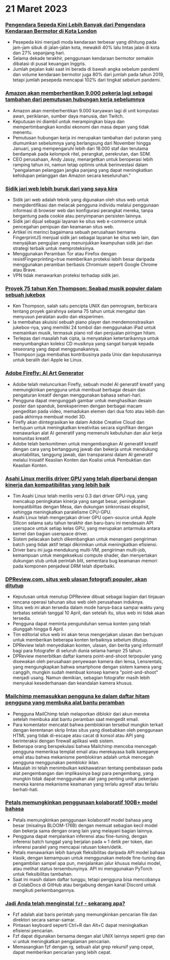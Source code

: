 

<CallToAction />

<Steps>

# 21 Maret 2023

### [Pengendara Sepeda Kini Lebih Banyak dari Pengendara Kendaraan Bermotor di Kota London](https://www.forbes.com/sites/carltonreid/2023/03/01/cyclists-now-outnumber-motorists-in-city-of-london/?ref=hackernewsgpt.com)

- Pesepeda kini menjadi moda kendaraan terbesar yang dihitung pada jam-jam sibuk di jalan-jalan kota, mewakili 40% lalu lintas jalan di kota dan 27% sepanjang hari.
- Selama dekade terakhir, penggunaan kendaraan bermotor semakin dibatasi di pusat keuangan Inggris.
- Jumlah pejalan kaki saat ini berada di bawah angka sebelum pandemi dan volume kendaraan bermotor juga 80% dari jumlah pada tahun 2019, tetapi jumlah pesepeda mencapai 102% dari tingkat sebelum pandemi.

### [Amazon akan memberhentikan 9.000 pekerja lagi sebagai tambahan dari pemutusan hubungan kerja sebelumnya](https://www.cnbc.com/2023/03/20/amazon-layoffs-company-to-cut-off-9000-more-workers.html?ref=hackernewsgpt.com)

- Amazon akan memberhentikan 9.000 karyawan lagi di unit komputasi awan, periklanan, sumber daya manusia, dan Twitch.
- Keputusan ini diambil untuk merampingkan biaya dan mempertimbangkan kondisi ekonomi dan masa depan yang tidak menentu.
- Pemutusan hubungan kerja ini merupakan tambahan dari putaran yang diumumkan sebelumnya yang berlangsung dari November hingga Januari, yang mempengaruhi lebih dari 18.000 staf dan terutama berdampak pada kelompok ritel, perangkat, perekrutan, dan SDM.
- CEO perusahaan, Andy Jassy, menargetkan untuk beroperasi lebih ramping tahun ini, namun tetap optimis untuk berinvestasi dalam "pengalaman pelanggan jangka panjang yang dapat meningkatkan kehidupan pelanggan dan Amazon secara keseluruhan."

### [Sidik jari web lebih buruk dari yang saya kira](https://www.bitestring.com/posts/2023-03-19-web-fingerprinting-is-worse-than-I-thought.html?ref=hackernewsgpt.com)

- Sidik jari web adalah teknik yang digunakan oleh situs web untuk mengidentifikasi dan melacak pengguna individu melalui penggunaan informasi di browser web dan konfigurasi perangkat mereka, tanpa bergantung pada cookie atau penyimpanan persisten lainnya.
- Sidik jari dijual sebagai layanan ke situs web e-commerce untuk pencegahan penipuan dan keamanan situs web.
- Artikel ini merinci bagaimana sebuah perusahaan bernama FingerprintJS menjual sidik jari sebagai layanan ke situs web lain, dan menyajikan pengujian yang menunjukkan keampuhan sidik jari dan strategi terbaik untuk memproteksinya.
- Menggunakan Peramban Tor atau Firefox dengan resistFingerprinting=true memberikan proteksi lebih besar daripada menggunakan peramban berbasis Chromium seperti Google Chrome atau Brave.
- VPN tidak menawarkan proteksi terhadap sidik jari.

### [Proyek 75 tahun Ken Thompson: Seabad musik populer dalam sebuah jukebox](https://www.youtube.com/watch?v=kaandEt_pKw&ref=hackernewsgpt.com)

- Ken Thompson, salah satu pencipta UNIX dan pemrogram, berbicara tentang proyek gairahnya selama 75 tahun untuk mengatur dan menyusun peralatan audio dan eksperimen.
- Ia membahas akuisisi sebuah piano player dan mendemonstrasikan jukebox-nya, yang memiliki 24 tombol dan menggunakan iPad untuk memainkan musik, termasuk piano roll dan penjualan piringan hitam.
- Terlepas dari masalah hak cipta, ia menyatakan ketertarikannya untuk menyumbangkan koleksi CD musiknya yang sangat banyak kepada seseorang yang dapat menggunakannya.
- Thompson juga membahas kontribusinya pada Unix dan keputusannya untuk beralih dari Apple ke Linux.

### [Adobe Firefly: AI Art Generator](https://www.adobe.com/sensei/generative-ai/firefly.html?ref=hackernewsgpt.com)

- Adobe telah meluncurkan Firefly, sebuah model AI generatif kreatif yang memungkinkan pengguna untuk membuat berbagai desain dan pengaturan kreatif dengan menggunakan bahasa sehari-hari.
- Pengguna dapat mengunggah gambar untuk menghasilkan desain poster dan spanduk, bereksperimen dengan berbagai macam pengeditan pada video, memadukan elemen dari dua foto atau lebih dan pada akhirnya membuat model 3D.
- Firefly akan diintegrasikan ke dalam Adobe Creative Cloud dan bertujuan untuk meningkatkan kreativitas secara signifikan dengan menawarkan alat AI generatif yang memenuhi kebutuhan dan alur kerja komunitas kreatif.
- Adobe telah berkomitmen untuk mengembangkan AI generatif kreatif dengan cara yang bertanggung jawab dan bekerja untuk mendukung akuntabilitas, tanggung jawab, dan transparansi dalam AI generatif melalui Inisiatif Keaslian Konten dan Koalisi untuk Pembuktian dan Keaslian Konten.

### [Asahi Linux merilis driver GPU yang telah diperbarui dengan kinerja dan kompatibilitas yang lebih baik](https://asahilinux.org/2023/03/road-to-vulkan/?ref=hackernewsgpt.com)

- Tim Asahi Linux telah merilis versi 0.3 dari driver GPU-nya, yang mencakup peningkatan kinerja yang sangat besar, peningkatan kompatibilitas dengan Mesa, dan dukungan sinkronisasi eksplisit, sehingga meningkatkan paralelisme CPU-GPU.
- Asahi Linux telah mengerjakan driver GPU open-source untuk Apple Silicon selama satu tahun terakhir dan baru-baru ini mendesain API userspace untuk setiap kelas GPU, yang merupakan antarmuka antara kernel dan bagian userspace driver.
- Sistem pelacakan batch dikembangkan untuk menangani pengiriman batch yang tidak aktif tetapi dikirimkan untuk meningkatkan efisiensi.
- Driver baru ini juga mendukung multi-VM, pengiriman multi-job, kemampuan untuk mengeksekusi compute shader, dan menyertakan dukungan stub untuk perintah blit, sementara bug keamanan memori pada komponen penjadwal DRM telah diperbaiki.

### [DPReview.com, situs web ulasan fotografi populer, akan ditutup](https://www.dpreview.com/news/5901145460/dpreview-com-to-close?ref=hackernewsgpt.com)

- Keputusan untuk menutup DPReview dibuat sebagai bagian dari tinjauan rencana operasi tahunan situs web oleh perusahaan induknya.
- Situs web ini akan tersedia dalam mode hanya-baca sampai waktu yang terbatas setelah tanggal 10 April, dan setelah itu, situs web ini tidak akan tersedia.
- Pengguna dapat meminta pengunduhan semua konten yang telah diunggah hingga 6 April.
- Tim editorial situs web ini akan terus mengerjakan ulasan dan bertujuan untuk memberikan beberapa konten terbaiknya sebelum ditutup.
- DPReview telah menyediakan konten, ulasan, dan berita yang informatif bagi para fotografer di seluruh dunia selama hampir 25 tahun.
- DPReview menerbitkan daftar kamera point-and-shoot terpopuler yang disewakan oleh perusahaan penyewaan kamera dan lensa, Lensrentals, yang mengungkapkan bahwa smartphone dengan sistem kamera yang canggih, mungkin sudah membuat konsep kamera "point-and-shoot" menjadi usang. Namun demikian, sebagian fotografer masih lebih menyukai kesederhanaan dan keandalan kamera khusus.

### [Mailchimp memasukkan pengguna ke dalam daftar hitam pengguna yang membuka alat bantu peramban](http://news.ycombinator.com/item?id=35235732&ref=hackernewsgpt.com)

- Pengguna MailChimp telah melaporkan diblokir dari akun mereka setelah membuka alat bantu peramban saat mengedit email.
- Para komentator mencatat bahwa pemblokiran tersebut mungkin terkait dengan kerentanan skrip lintas situs yang disebabkan oleh penggunaan HTML yang tidak di-escape atau cacat di konsol atau API yang berinteraksi dengan firewall aplikasi web sistem.
- Beberapa orang berspekulasi bahwa Mailchimp mencoba mencegah pengguna memeriksa templat email atau merekayasa balik kampanye email atau bahwa mekanisme pemblokiran adalah untuk mencegah pengguna menggunakan pemblokir iklan.
- Masalah ini telah menimbulkan kekhawatiran tentang pembatasan pada alat pengembangan dan implikasinya bagi para pengembang, yang mungkin tidak dapat menggunakan alat yang penting untuk pekerjaan mereka karena mekanisme keamanan yang terlalu agresif atau terlalu berhati-hati.

### [Petals memungkinkan penggunaan kolaboratif 100B+ model bahasa](https://petals.ml/?ref=hackernewsgpt.com)

- Petals memungkinkan penggunaan kolaboratif model bahasa yang besar (misalnya BLOOM-176B) dengan memuat sebagian kecil model dan bekerja sama dengan orang lain yang melayani bagian lainnya.
- Pengguna dapat menjalankan inferensi atau fine-tuning, dengan inferensi batch tunggal yang berjalan pada ≈ 1 detik per token, dan inferensi paralel yang mencapai ratusan token/detik.
- Petals menawarkan lebih banyak fleksibilitas daripada API model bahasa klasik, dengan kemampuan untuk menggunakan metode fine-tuning dan pengambilan sampel apa pun, menjalankan jalur khusus melalui model, atau melihat status tersembunyinya. API ini menggunakan PyTorch untuk fleksibilitas tambahan.
- Saat ini masih dalam daftar tunggu, tetapi pengguna bisa mencobanya di ColabDocs di GitHub atau bergabung dengan kanal Discord untuk mengikuti perkembangannya.

### [Jadi Anda telah menginstal `fzf` - sekarang apa?](https://andrew-quinn.me/fzf/?ref=hackernewsgpt.com)

- Fzf adalah alat baris perintah yang memungkinkan pencarian file dan direktori secara samar-samar.
- Pintasan keyboard seperti Ctrl+R dan Alt+C dapat meningkatkan efisiensi pencarian.
- Fzf dapat digunakan bersama dengan alat UNIX lainnya seperti grep dan vi untuk meningkatkan pengalaman pencarian.
- Memasangkan fzf dengan rg, sebuah alat grep rekursif yang cepat, dapat memberikan pencarian yang lebih cepat.

</Steps>
